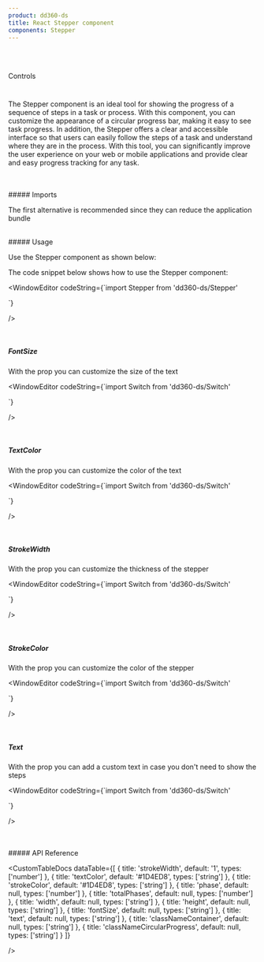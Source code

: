```yaml
---
product: dd360-ds
title: React Stepper component
components: Stepper
---
```


<br id='top' />
<br />

<Label>Controls</Label>

# <HeaderDocCustom title="Stepper" pathUrl="controls-stepper--stepper" />


The Stepper component is an ideal tool for showing the progress of a sequence of steps in a task or process. With this component, you can customize the
appearance of a circular progress bar, making it easy to see task progress. In addition, the Stepper offers a clear and accessible interface so that users can
easily follow the steps of a task and understand where they are in the process. With this tool, you can significantly improve the user experience on your web or
mobile applications and provide clear and easy progress tracking for any task.

<br />
<br />
##### <span name="floating-nav">Imports</span>

The first alternative is recommended since they can reduce the application bundle

<WindowEditor codeString="import Stepper from 'dd360-ds/Stepper'" />
<WindowEditor codeString="import { Stepper } from 'dd360-ds'" />

<br />
##### <span name="floating-nav">Usage</span>

Use the Stepper component as shown below:

<Playground className="gap-y-2">
    <Stepper phase={1} totalPhases={4} width="5rem" />
</Playground>

The code snippet below shows how to use the Stepper component:

<WindowEditor
    codeString={`import  Stepper from 'dd360-ds/Stepper'

<Stepper phase={1} totalPhases={4} width="5rem" />
`}

/>

<br />

##### <span name="floating-nav">FontSize</span>

With the prop <Tag text='fontSize' /> you can customize the size of the text

<Playground className="gap-y-2">
    <Stepper phase={1} totalPhases={4} width="5rem" fontSize="2rem" />
</Playground>

<WindowEditor
    codeString={`import  Switch from 'dd360-ds/Switch'

<Stepper phase={1} totalPhases={4} width="5rem" fontSize="2rem" />
`}

/>

<br />

##### <span name="floating-nav">TextColor</span>

With the prop <Tag text='textColor' /> you can customize the color of the text

<Playground className="gap-y-2">
    <Stepper phase={1} totalPhases={4} width="5rem" textColor="#d62c2c" />
</Playground>

<WindowEditor
    codeString={`import  Switch from 'dd360-ds/Switch'

<Stepper phase={1} totalPhases={4} width="5rem" textColor="#d62c2c" />
`}

/>

<br />

##### <span name="floating-nav">StrokeWidth</span>

With the prop <Tag text='strokeWidth' /> you can customize the thickness of the stepper

<Playground className="gap-y-2">
    <Stepper phase={1} totalPhases={4} width="5rem" strokeWidth={15} />
</Playground>

<WindowEditor
    codeString={`import  Switch from 'dd360-ds/Switch'

<Stepper phase={1} totalPhases={4} width="5rem" strokeWidth={15} />
`}

/>

<br />

##### <span name="floating-nav">StrokeColor</span>

With the prop <Tag text='strokeColor' /> you can customize the color of the stepper

<Playground className="gap-y-2">
    <Stepper phase={1} totalPhases={4} width="5rem" strokeColor="#2ac948" />
</Playground>

<WindowEditor
    codeString={`import  Switch from 'dd360-ds/Switch'

<Stepper phase={1} totalPhases={4} width="5rem" strokeColor="#2ac948" />
`}

/>

<br />

##### <span name="floating-nav">Text</span>

With the prop <Tag text='text' /> you can add a custom text in case you don't need to show the steps

<Playground className="gap-y-2">
    <Stepper phase={1} totalPhases={4} width="5rem" text="25%" />
</Playground>

<WindowEditor
    codeString={`import  Switch from 'dd360-ds/Switch'

<Stepper phase={1} totalPhases={4} width="5rem" text="25%" />
`}

/>

<br />

<br />
##### <span name="floating-nav">API Reference</span>

<CustomTableDocs
    dataTable={[
        { title: 'strokeWidth', default: '1', types: ['number'] },
        { title: 'textColor', default: '#1D4ED8', types: ['string'] },
        { title: 'strokeColor', default: '#1D4ED8', types: ['string'] },
        { title: 'phase', default: null, types: ['number'] },
        { title: 'totalPhases', default: null, types: ['number'] },
        { title: 'width', default: null, types: ['string'] },
        { title: 'height', default: null, types: ['string'] },
        { title: 'fontSize', default: null, types: ['string'] },
        { title: 'text', default: null, types: ['string'] },
        { title: 'classNameContainer', default: null, types: ['string'] },
        { title: 'classNameCircularProgress', default: null, types: ['string'] }
    ]}

/>

<AlertReactKnowledge />

<BackAndForwardController />